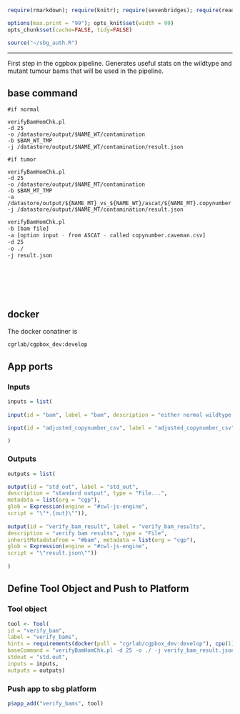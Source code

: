 ```r
require(rmarkdown); require(knitr); require(sevenbridges); require(readr)

options(max.print = "99"); opts_knit$set(width = 99)
opts_chunk$set(cache=FALSE, tidy=FALSE)

source("~/sbg_auth.R")

```

<hr>

First step in the cgpbox pipeline.  Generates useful stats on the wildtype and mutant tumour bams that will be used in the pipeline.

## base command

```
#if normal

verifyBamHomChk.pl 
-d 25
-o /datastore/output/$NAME_WT/contamination
-b $BAM_WT_TMP
-j /datastore/output/$NAME_WT/contamination/result.json

#if tumor

verifyBamHomChk.pl 
-d 25
-o /datastore/output/$NAME_MT/contamination
-b $BAM_MT_TMP
-a /datastore/output/${NAME_MT}_vs_${NAME_WT}/ascat/${NAME_MT}.copynumber.caveman.csv
-j /datastore/output/$NAME_MT/contamination/result.json

```

```sh

verifyBamHomChk.pl
-b [bam file]
-a [option input - from ASCAT - called copynumber.caveman.csv] 
-d 25
-o ./
-j result.json

```

<br><br><br><br>

## docker 

The docker conatiner is

``` cgrlab/cgpbox_dev:develop ```

## App ports {.tabset .tabset-fade .tabset-tabs}

### Inputs

```r
inputs = list(
  
input(id = "bam", label = "bam", description = "either normal wildtype or tumour mutatantbam", type = "File", prefix = "-b", secondaryFiles = list(".bai")),

input(id = "adjusted_copynumber_csv", label = "adjusted_copynumber_csv", description = "adjusted for caveman copynumber csv", type = "File", prefix = "-a")

)

```

### Outputs

```r

outputs = list(

output(id = "std_out", label = "std_out", 
description = "standard output", type = "File...",
metadata = list(org = "cgp"),
glob = Expression(engine = "#cwl-js-engine",
script = "\"*.{out}\"")),
  
output(id = "verify_bam_result", label = "verify_bam_results", 
description = "verify bam results", type = "File",
inheritMetadataFrom = "#bam", metadata = list(org = "cgp"),
glob = Expression(engine = "#cwl-js-engine",
script = "\"result.json\""))
  
)


```

## Define Tool Object and Push to Platform {.tabset .tabset-fade .tabset-tabs}
  
### Tool object

```r

tool <- Tool(
id = "verify_bam", 
label = "verify_bams",
hints = requirements(docker(pull = "cgrlab/cgpbox_dev:develop"), cpu(1), mem(1000)),
baseCommand = "verifyBamHomChk.pl -d 25 -o ./ -j verify_bam_result.json",
stdout = "std.out",
inputs = inputs,
outputs = outputs)


```

### Push app to sbg platform

```r

p$app_add("verify_bams", tool)


```


